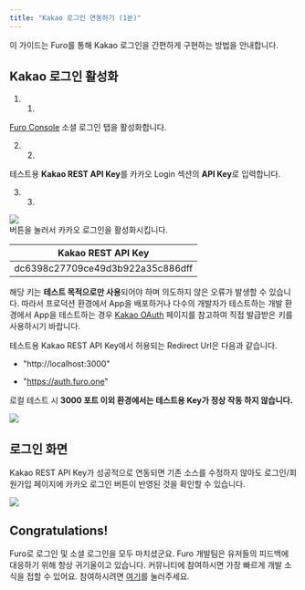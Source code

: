 ```yaml
---
title: "Kakao 로그인 연동하기 (1분)"
---
```


이 가이드는 Furo를 통해 Kakao 로그인을 간편하게 구현하는 방법을 안내합니다.

## Kakao 로그인 활성화 

1. 1.  
[Furo Console](https://console.furo.one/projects) 소셜 로그인 탭을 활성화합니다.

2. 2.  
테스트용 **Kakao REST API Key**를 카카오 Login 섹션의 **API Key**로 입력합니다.

3. 3.  
  
![](/images/getting-started/%E1%84%89%E1%85%B3%E1%84%8F%E1%85%B3%E1%84%85%E1%85%B5%E1%86%AB%E1%84%89%E1%85%A3%E1%86%BA%202022-10-24%20%E1%84%8B%E1%85%A9%E1%84%92%E1%85%AE%206.14.06.png)  
버튼을 눌러서 카카오 로그인을 활성화시킵니다.

| Kakao REST API Key               |
| -------------------------------- |
| dc6398c27709ce49d3b922a35c886dff |

해당 키는 **테스트 목적으로만 사용**되어야 하며 의도하지 않은 오류가 발생할 수 있습니다. 따라서 프로덕션 환경에서 App을 배포하거나 다수의 개발자가 테스트하는 개발 환경에서 App을 테스트하는 경우 [Kakao OAuth](/guides/social-login/kakao-oauth) 페이지를 참고하여 직접 발급받은 키를 사용하시기 바랍니다.

테스트용 Kakao REST API Key에서 허용되는 Redirect Url은 다음과 같습니다.

* "http://localhost:3000"

* "https://auth.furo.one"

로컬 테스트 시 **3000 포트 이외 환경에서는 테스트용 Key가 정상 작동 하지 않습니다.**

![](/images/getting-started/%E1%84%89%E1%85%B3%E1%84%8F%E1%85%B3%E1%84%85%E1%85%B5%E1%86%AB%E1%84%89%E1%85%A3%E1%86%BA%202022-11-01%20%E1%84%8B%E1%85%A9%E1%84%92%E1%85%AE%204.41.39.png)

## 로그인 화면 

Kakao REST API Key가 성공적으로 연동되면 기존 소스를 수정하지 않아도 로그인/회원가입 페이지에 카카오 로그인 버튼이 반영된 것을 확인할 수 있습니다.

![](/images/getting-started/kakao-login-auth.png)

## Congratulations!

Furo로 로그인 및 소셜 로그인을 모두 마치셨군요. Furo 개발팀은 유저들의 피드백에 대응하기 위해 항상 귀기울이고 있습니다. 커뮤니티에 참여하시면 가장 빠르게 개발 소식을 접할 수 있어요. 참여하시려면 [여기](https://discord.gg/g7pUbYeDWK)를 눌러주세요.